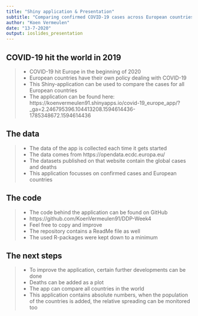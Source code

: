 ```yaml
---
title: "Shiny application & Presentation"
subtitle: "Comparing confirmed COVID-19 cases across European countries"
author: "Koen Vermeulen"
date: "13-7-2020"
output: ioslides_presentation
---
```


## COVID-19 hit the world in 2019
>- COVID-19 hit Europe in the beginning of 2020
>- European countries have their own policy dealing with COVID-19
>- This Shiny-application can be used to compare the cases for all European countries
>- The application can be found here: https://koenvermeulen91.shinyapps.io/covid-19_europe_app/?_ga=2.246795396.104413208.1594614436-1785348672.1594614436

## The data
>- The data of the app is collected each time it gets started
>- The data comes from https://opendata.ecdc.europa.eu/
>- The datasets published on that website contain the global cases and deaths
>- This application focusses on confirmed cases and European countries

## The code
>- The code behind the application can be found on GitHub
>- https://github.com/KoenVermeulen91/DDP-Week4
>- Feel free to copy and improve
>- The repository contains a ReadMe file as well
>- The used R-packages were kept down to a minimum

## The next steps

>- To improve the application, certain further developments can be done
>- Deaths can be added as a plot
>- The app can compare all countries in the world
>- This application contains absolute numbers, when the population of the countries is added, the relative spreading can be monitored too
